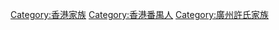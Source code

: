 [[Category:香港家族|Category:香港家族]]
[[Category:香港番禺人|Category:香港番禺人]]
[[Category:廣州許氏家族|Category:廣州許氏家族]]